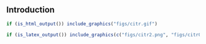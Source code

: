 ## Introduction

```r
if (is_html_output()) include_graphics("figs/citr.gif")
```

```r
if (is_latex_output()) include_graphics(c("figs/citr2.png", "figs/citr0.png"))
```


